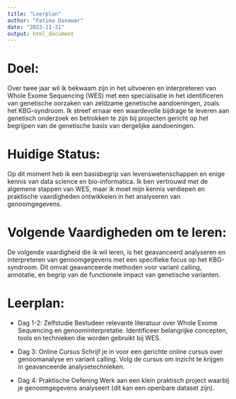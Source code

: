 ```yaml
---
title: "Leerplan"
author: "Fatima Danawar"
date: "2023-11-21"
output: html_document
---
```

# Doel: 
Over twee jaar wil ik bekwaam zijn in het uitvoeren en interpreteren van Whole Exome Sequencing (WES) met een specialisatie in het identificeren van genetische oorzaken van zeldzame genetische aandoeningen, zoals het KBG-syndroom. Ik streef ernaar een waardevolle bijdrage te leveren aan genetisch onderzoek en betrokken te zijn bij projecten gericht op het begrijpen van de genetische basis van dergelijke aandoeningen.

# Huidige Status: 
Op dit moment heb ik een basisbegrip van levenswetenschappen en enige kennis van data science en bio-informatica. Ik ben vertrouwd met de algemene stappen van WES, maar ik moet mijn kennis verdiepen en praktische vaardigheden ontwikkelen in het analyseren van genoomgegevens.

# Volgende Vaardigheden om te leren: 
De volgende vaardigheid die ik wil leren, is het geavanceerd analyseren en interpreteren van genoomgegevens met een specifieke focus op het KBG-syndroom. Dit omvat geavanceerde methoden voor variant calling, annotatie, en begrip van de functionele impact van genetische varianten.

# Leerplan:
- Dag 1-2: Zelfstudie
Bestudeer relevante literatuur over Whole Exome Sequencing en genoominterpretatie.
Identificeer belangrijke concepten, tools en technieken die worden gebruikt bij WES.

- Dag 3: Online Cursus
Schrijf je in voor een gerichte online cursus over genoomanalyse en variant calling.
Volg de cursus om inzicht te krijgen in geavanceerde analysetechnieken.

- Dag 4: Praktische Oefening
Werk aan een klein praktisch project waarbij je genoomgegevens analyseert (dit kan een openbare dataset zijn).
